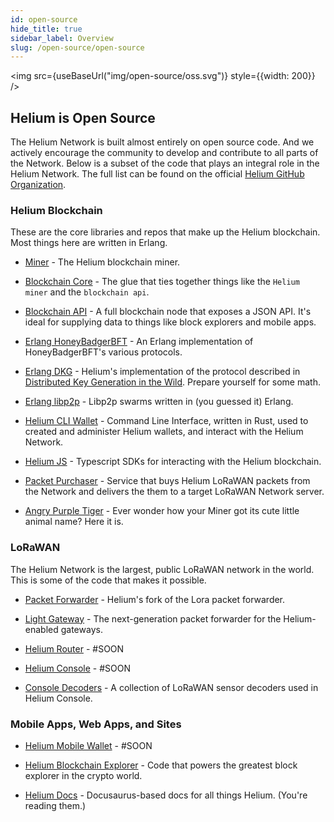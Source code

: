 ```yaml
---
id: open-source
hide_title: true
sidebar_label: Overview
slug: /open-source/open-source
---
```



<img src={useBaseUrl("img/open-source/oss.svg")} style={{width: 200}} />

## Helium is Open Source

The Helium Network is built almost entirely on open source code. And we actively
encourage the community to develop and contribute to all parts of the Network.
Below is a subset of the code that plays an integral role in the Helium Network.
The full list can be found on the official
[Helium GitHub Organization](https://github.com/helium).

### Helium Blockchain

These are the core libraries and repos that make up the Helium blockchain. Most
things here are written in Erlang.

- [Miner](https://github.com/helium/miner) - The Helium blockchain miner.

- [Blockchain Core](https://github.com/helium/blockchain-core) - The glue that
  ties together things like the `Helium miner` and the `blockchain api`.

- [Blockchain API](https://github.com/helium/blockchain-api) - A full blockchain
  node that exposes a JSON API. It's ideal for supplying data to things like
  block explorers and mobile apps.

- [Erlang HoneyBadgerBFT](https://github.com/helium/erlang-hbbft) - An Erlang
  implementation of HoneyBadgerBFT's various protocols.

- [Erlang DKG](https://github.com/helium/erlang-dkg) - Helium's implementation
  of the protocol described in
  [Distributed Key Generation in the Wild](https://eprint.iacr.org/2012/377.pdf).
  Prepare yourself for some math.

- [Erlang libp2p](https://github.com/helium/erlang-libp2p) - Libp2p swarms
  written in (you guessed it) Erlang.
  
- [Helium CLI Wallet](https://github.com/helium/helium-wallet-rs) - Command Line
  Interface, written in Rust, used to created and administer Helium wallets, and
  interact with the Helium Network.  
  
- [Helium JS](https://github.com/helium/helium-js) - Typescript SDKs for
  interacting with the Helium blockchain.
   
-  [Packet Purchaser](https://github.com/helium/packet-purchaser) - Service that buys 
   Helium LoRaWAN packets from the Network and delivers the them to a target LoRaWAN Network server.
   
- [Angry Purple Tiger](https://github.com/helium/angry-purple-tiger) - Ever
  wonder how your Miner got its cute little animal name? Here it is.


### LoRaWAN

The Helium Network is the largest, public LoRaWAN network in the world. This is
some of the code that makes it possible.

- [Packet Forwarder](https://github.com/helium/packet_forwarder) - Helium's fork
  of the Lora packet forwarder.
  
- [Light Gateway](https://github.com/helium/gateway-rs) - The next-generation packet 
  forwarder for the Helium-enabled gateways.

- [Helium Router](#) - #SOON

- [Helium Console](#) - #SOON

- [Console Decoders](https://github.com/helium/console-decoders) - A collection
  of LoRaWAN sensor decoders used in Helium Console.

### Mobile Apps, Web Apps, and Sites

- [Helium Mobile Wallet](#) - #SOON

- [Helium Blockchain Explorer](https://github.com/helium/explorer) - Code that
  powers the greatest block explorer in the crypto world.

- [Helium Docs](https://github.com/helium/docs) - Docusaurus-based docs for all
  things Helium. (You're reading them.)